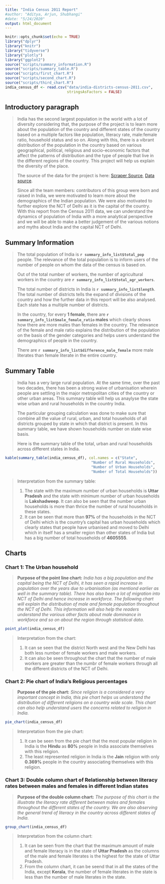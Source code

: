 ```yaml
---
title: "India Census 2011 Report"
#author: "Aditya, Arjun, Shubhangi"
#date: "5/24/2020"
output: html_document
---
```


```r
knitr::opts_chunk$set(echo = TRUE)
library("dplyr")
library("knitr")
library("tidyverse")
library("plotly")
library("ggplot2")
source("scripts/summary_information.R")
source("scripts/summary_table.R")
source("scripts/first_chart.R")
source("scripts/second_chart.R")
source("scripts/third_chart.R")
india_census_df <- read.csv("data/india-districts-census-2011.csv",
                            stringsAsFactors = FALSE)
```

## Introductory paragraph
> India has the second largest population in the world with a lot of diversity considering that, the purpose of the project is to learn more about the population of the country and different states of the country based on a multiple factors like population, literacy rate, male:female ratio, household status and so on. Along with this, there is a vibrant distribution of the population in the country based on various geographical, political, religious and socio-economic factors that affect the patterns of distribution and the type of people that live in the different regions of the country. This project will help us explain the diversity of the place.
>
> The source of the data for the project is here: [Scraper Source](https://github.com/nishusharma1608/India-Census-2011-Analysis), [Data source](http://censusindia.gov.in/2011-Common/CensusData2011.html).
>
> Since all the team members: contributors of this group were born and raised in India, we were motivated to learn more about the demographics of the Indian population. We were also motivated to further explore the NCT of Delhi as it is the capital of the country.
> With this report from the Census 2011 data, we can understand the dynamics of population of India with a more analytical perspective and we will be able to make a better judgement of the various notions and myths about India and the capital NCT of Delhi.

## Summary Information

> The total population of India is **`r summary_info_list$total_pop`** people. The relevance of the total population is to inform users of the number of people on whom the data of the census is based on.
>
> Out of the total number of workers, the number of agricultural workers in the country are **`r summary_info_list$total_agr_workers`**.
>
> The total number of districts in India is **`r summary_info_list$length`**. The total number of districts tells the expand of divisions of the country and how the further data in this report will be also analysed. Each state has a multiple number of districts.
>
> In the country, for every **1 female**, there are **`r summary_info_list$male_female_ratio` males** which clearly shows how there are more males than females in the country. The relevance of the female and male ratio explains the distribution of the population on the basis of the gender categories and helps users understand the demographics of people in the country.
> 
> There are **`r summary_info_list$difference_male_female`** more male literates than female literate in the entire country.


## Summary Table
>  India has a very large rural population. At the same time, over the past two decades, there has been a strong waive of urbanisation wherein people are settling in the major metropolitan cities of the country or other urban areas. This summary table will help us anaylyse the state wise urban and rural households in the country India.
>
> The particular grouping calculation was done to make sure that combine all the value of rural, urban, and total households of all districts grouped by state in which that district is present. In this summary table, we have shown households number on state wise basis.
>
> Here is the summary table of the total, urban and rural households across different states in India.

```r
kable(summary_table(india_census_df), col.names = c("State",
                                       "Number of Rural Households",
                                       "Number of Urban Households",
                                       "Number of Total Households"))
```

> Interpretation from the summary table:
>
> 1. The state with the maximum number of urban households is **Uttar Pradesh** and the state with minimum number of urban households is **Lakshadweep**. It can also be seen that the number urban households is more than thrice the number of rural households in these states.
> 2. It can be seen that more than **97%** of the households in the NCT of Delhi which is the country's capital has urban households which clearly states that people have urbanised and moved to Delhi which in itself has a smaller region than other states of India but has a big number of total households of **4605555**.

## Charts

### Chart 1: The Urban household

> **Purpose of the point line chart:** *India has a big population and the capital being the NCT of Delhi, it has seen a rapid increase in population over the years due to urbanisation (as mentiond earlier as well in the summary table). There has also been a lot of migration into NCT of Delhi and hence increase in workforce. The following chart will explain the distribution of male and female population throughout the NCT of Delhi. This information will also help the readers understand the various other facts about male  dominance in workforce and so on about the region through statistical data.* 

```r
point_plot(india_census_df)
```

> Interpretation from the chart:
>
> 1. It can se seen that the district North west and the New Delhi has both less number of female workers and male workers.
> 2. It can also be seen throughout the chart that the number of male workers are greater than the numbr of female workers through all the different districts of the NCT of Delhi.

### Chart 2: Pie chart of India's Religious percentages

> **Purpose of the pie chart:** *Since religion is a considered a very important concept in India, this pie chart helps us understand the distribution of different religions on a country wide scale. This chart can also help understand users the concerns related to religion in India.*

```r
pie_chart(india_census_df)
```

> Interpretation from the pie chart: 
>
> 1. It can be seen from the pie chart that the most popular religion in India is the **Hindu** as **80%** people in India associate themselves with this religion.
> 2. The least represented religion in India is the **Jain** religion with only **0.369%** people in the country associating themselves with this religion.

### Chart 3: Double column chart of Relationship between literacy rates between males and females in different Indian states

> **Purpose of the double column chart:** *The purpose of this chart is the illustrate the literacy rate different between males and females throughout the different states of the country. We are also observing the general trend of literacy in the country across different states of India.* 

```r
group_chart(india_census_df)
```

> Interpretation from the column chart:
>
> 1. It can be seen from the chart that the maximum amount of male and female literacy is in the state of **Uttar Pradesh** as the columns of the male and female literates is the highest for the state of Uttar Pradesh.
> 2. From the column chart, it can be seend that in all the states of the India, except **Kerala**, the number of female literates in the state is less than the number of male literates in the state.
